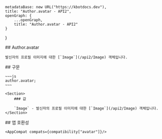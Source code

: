 
    metadataBase: new URL("https://kbotdocs.dev"),
    title: "Author.avatar - API2",
    openGraph: {
        ...openGraph,
        title: "Author.avatar - API2"
    }
}

<Section>
    ## Author.avatar

    발신자의 프로필 이미지에 대한 [`Image`](/api2/Image) 객체입니다.
</Section>
<Section>
    ## 구문

    ~~~js
    author.avatar;
    ~~~

    <Section>
        ### 값

        `Image` - 발신자의 프로필 이미지에 대한 [`Image`](/api2/Image) 객체입니다.
    </Section>
</Section>
<Section>
    ## 앱 호환성

    <AppCompat compats={compatibility["avatar"]}/>
</Section>